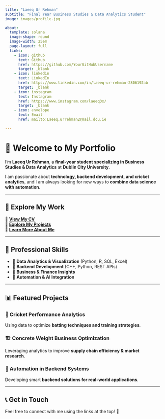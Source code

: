 ```yaml
---
title: "Laeeq Ur Rehman"
subtitle: "Final Year Business Studies & Data Analytics Student"
image: images/profile.jpg

about:
  template: solana
  image-shape: round
  image-width: 25em
  page-layout: full
  links:
    - icon: github
      text: Github
      href: https://github.com/YourGitHubUsername
      target: _blank
    - icon: linkedin
      text: LinkedIn
      href: https://www.linkedin.com/in/laeeq-ur-rehman-2806192ab
      target: _blank
    - icon: instagram
      text: Instagram
      href: https://www.instagram.com/laeeq3x/
      target: _blank
    - icon: envelope
      text: Email
      href: mailto:Laeeq.urrehman2@mail.dcu.ie

---
```


# 👋 Welcome to My Portfolio

I’m **Laeeq Ur Rehman**, a **final-year student specializing in Business Studies & Data Analytics** at **Dublin City University**.  

I am passionate about **technology, backend development, and cricket analytics**, and I am always looking for new ways to **combine data science with automation**.

---

## 🚀 Explore My Work

🔹 **[View My CV](cv.qmd)**  
🔹 **[Explore My Projects](projects.qmd)**  
🔹 **[Learn More About Me](about.qmd)**  

---

## 💼 Professional Skills

- 🔹 **Data Analytics & Visualization** (Python, R, SQL, Excel)  
- 🔹 **Backend Development** (C++, Python, REST APIs)  
- 🔹 **Business & Finance Insights**  
- 🔹 **Automation & AI Integration**  

---

## 📊 Featured Projects

### 🏏 **Cricket Performance Analytics**
Using data to optimize **batting techniques and training strategies**.

### 🏗 **Concrete Weight Business Optimization**
Leveraging analytics to improve **supply chain efficiency & market research**.

### 🔄 **Automation in Backend Systems**
Developing smart **backend solutions for real-world applications**.

---

## 📞 Get in Touch

Feel free to connect with me using the links at the top! 🚀
